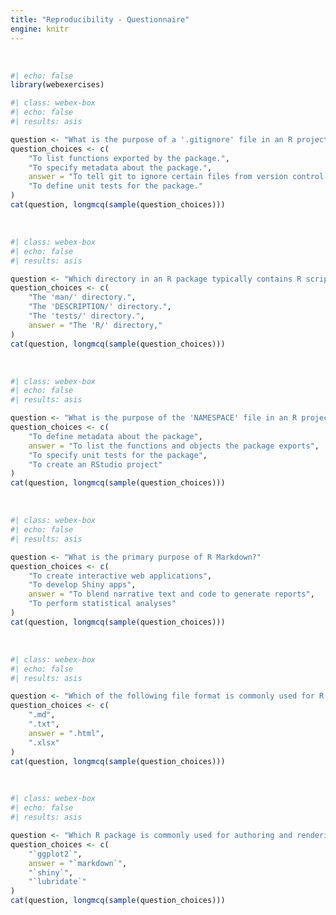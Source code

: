 ```yaml
---
title: "Reproducibility - Questionnaire"
engine: knitr
---
```


<br>

```r
#| echo: false
library(webexercises)
```


```r
#| class: webex-box
#| echo: false
#| results: asis

question <- "What is the purpose of a '.gitignore' file in an R project?"
question_choices <- c(
    "To list functions exported by the package.",
    "To specify metadata about the package.",
    answer = "To tell git to ignore certain files from version control.",
    "To define unit tests for the package."
)
cat(question, longmcq(sample(question_choices)))
```

<br>

```r
#| class: webex-box
#| echo: false
#| results: asis

question <- "Which directory in an R package typically contains R scripts with package functions?"
question_choices <- c(
    "The 'man/' directory.",
    "The 'DESCRIPTION/' directory.",
    "The 'tests/' directory.",
    answer = "The 'R/' directory,"
)
cat(question, longmcq(sample(question_choices)))
```

<br>

```r
#| class: webex-box
#| echo: false
#| results: asis

question <- "What is the purpose of the 'NAMESPACE' file in an R project?"
question_choices <- c(
    "To define metadata about the package",
    answer = "To list the functions and objects the package exports",
    "To specify unit tests for the package",
    "To create an RStudio project"
)
cat(question, longmcq(sample(question_choices)))
```

<br>

```r
#| class: webex-box
#| echo: false
#| results: asis

question <- "What is the primary purpose of R Markdown?"
question_choices <- c(
    "To create interactive web applications",
    "To develop Shiny apps",
    answer = "To blend narrative text and code to generate reports",
    "To perform statistical analyses"
)
cat(question, longmcq(sample(question_choices)))
```

<br>

```r
#| class: webex-box
#| echo: false
#| results: asis

question <- "Which of the following file format is commonly used for R Markdown documents output?"
question_choices <- c(
    ".md",
    ".txt",
    answer = ".html",
    ".xlsx"
)
cat(question, longmcq(sample(question_choices)))
```

<br>

```r
#| class: webex-box
#| echo: false
#| results: asis

question <- "Which R package is commonly used for authoring and rendering R Markdown documents?"
question_choices <- c(
    "`ggplot2`",
    answer = "`markdown`",
    "`shiny`",
    "`lubridate`"
)
cat(question, longmcq(sample(question_choices)))
```

